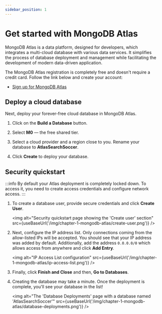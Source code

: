 ```yaml
---
sidebar_position: 1
---
```



# Get started with MongoDB Atlas

MongoDB Atlas is a data platform, designed for developers, which integrates a multi-cloud database with various data services. It simplifies the process of database deployment and management while facilitating the development of modern data-driven application.

The MongoDB Atlas registration is completely free and doesn't require a credit card. Follow the link below and create your account:

- [Sign up for MongoDB Atlas](https://mongodb.com/try?utm_campaign=devrel&utm_source=workshop&utm_medium=cta&utm_content=soccer_workshop&utm_term=stanimira.vlaeva)

## Deploy a cloud database

Next, deploy your forever-free cloud database in MongoDB Atlas.

1. Click on the **Build a Database** button.

    <Screenshot src="/img/chapter-1-mongodb-atlas/create-a-database.png" url="https://cloud.atlas.com" alt="'Create a database' section in MongoDB Atlas highlighting the 'Build a database' button" />

1. Select **M0** — the free shared tier.

    <Screenshot src="/img/chapter-1-mongodb-atlas/select-database-type.png" url="https://cloud.atlas.com" alt="Database type selection section highlighting the M0 option" />

1. Select a cloud provider and a region close to you. Rename your database to **AtlasSearchSoccer**.

    <Screenshot src="/img/chapter-1-mongodb-atlas/select-cloud-provider-region-name.png" url="https://cloud.atlas.com" alt="Configuration settings for cloud provider, region and database name" />

1. Click **Create** to deploy your database.

## Security quickstart

:::info
By default your Atlas deployment is completely locked down. To access it, you need to create access credentials and configure network access.
:::

1. To create a database user, provide secure credentials and click **Create User**.

    <img
        alt="Security quickstart page showing the 'Create user' section"
        src={useBaseUrl('/img/chapter-1-mongodb-atlas/create-user.png')}
    />

1. Next, configure the IP address list. Only connections coming from the allow-listed IPs will be accepted. You should see that your IP address was added by default.  Additionally, add the address `0.0.0.0/0` which allows access from anywhere and click **Add Entry**.

    <img
        alt="IP Access List configuration"
        src={useBaseUrl('/img/chapter-1-mongodb-atlas/ip-access-list.png')}
    />

1. Finally, click **Finish and Close** and then, **Go to Databases**.

1. Creating the database may take a minute. Once the deployment is complete, you'll see your database in the list!

    <img
        alt="The 'Database Deployments' page with a database named 'AtlasSearchSoccer'"
        src={useBaseUrl('/img/chapter-1-mongodb-atlas/database-deployments.png')}
    />
